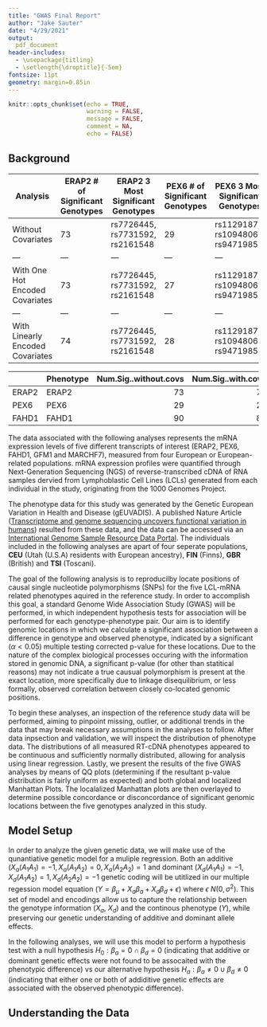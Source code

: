 ```yaml
---
title: "GWAS Final Report"
author: "Jake Sauter"
date: "4/29/2021"
output: 
  pdf_document
header-includes:
  - \usepackage{titling}
  - \setlength{\droptitle}{-5em} 
fontsize: 11pt
geometry: margin=0.85in
---
```


```r
knitr::opts_chunk$set(echo = TRUE, 
                      warning = FALSE,
                      message = FALSE,
                      comment = NA, 
                      echo = FALSE)
```

## **Background**

Analysis | ERAP2 # of Significant Genotypes | ERAP2 3 Most Significant Genotypes | PEX6 # of Significant Genotypes | PEX6 3 Most Significant Genotypes | FAHD1 # of Significant Genotypes | FAHD1 3 Most Significant Genotypes
--- | --- | --- | --- | --- | --- | ---
Without Covariates | 73 | rs7726445, rs7731592, rs2161548 | 29 | rs1129187, rs10948061, rs9471985 | 90 | rs11644748, rs140254902, rs9652776
--- | --- | --- | --- | --- | --- | ---
With One Hot Encoded Covariates | 73 | rs7726445, rs7731592, rs2161548 | 27 | rs1129187, rs10948061, rs9471985 | 90 | rs11644748, rs140254902, rs9652776
--- | --- | --- | --- | --- | --- | ---
With Linearly Encoded Covariates | 74 | rs7726445, rs7731592, rs2161548 | 28 | rs1129187, rs10948061, rs9471985 | 90 | rs11644748, rs140254902, rs9652776


|      |Phenotype | Num.Sig..without.covs| Num.Sig..with.covs|Top.3.Sig..without.covs          |Top.3.Sig..with                  |
|:-----|:---------|---------------------:|------------------:|:--------------------------------|:--------------------------------|
|ERAP2 |ERAP2     |                    73|                 75|rs7726445,rs7731592,rs2161548    |rs7726445,rs7731592,rs2161548    |
|PEX6  |PEX6      |                    29|                 26|rs1129187,rs10948061,rs9471985   |rs1129187,rs10948061,rs9471985   |
|FAHD1 |FAHD1     |                    90|                 89|rs11644748,rs140254902,rs9652776 |rs11644748,rs140254902,rs9652776 |

The data associated with the following analyses represents the mRNA expression levels of five different transcripts of interest (ERAP2, PEX6, FAHD1, GFM1 and MARCHF7), measured from four European or European-related populations. mRNA expression profiles were quantified through Next-Generation Sequencing (NGS) of reverse-transcribed cDNA of RNA samples dervied from Lymphoblastic Cell Lines (LCLs) generated from each individual in the study, originating from the 1000 Genomes Project.

The phenotype data for this study was generated by the Genetic European Variation in Health and Disease (gEUVADIS). A published Nature Article ([Transcriptome and genome sequencing uncovers functional variation in humans](https://www.nature.com/articles/nature12531)) resulted from these data, and the data can be accessed via an [International Genome Sample Resource Data Portal](https://www.internationalgenome.org/data-portal/data-collection/geuvadis). The individuals included in the following analyses are apart of four seperate populations, **CEU** (Utah (U.S.A) residents with European ancestry), **FIN** (Finns), **GBR** (British) and **TSI** (Toscani). 

The goal of the following analysis is to reproducilby locate positions of causal single nucleotide  polymorphisms (SNPs) for the five LCL-mRNA related phenotypes aquired in the reference study. In order to accomplish this goal, a standard Genome Wide Association Study (GWAS) will be performed, in which independent hypothesis tests for association will be performed for each genotype-phenotype pair. Our aim is to identify genomic locations in which we calculate a significant association between a difference in genotype and observed phenotype, indicated by a significant ($\alpha < 0.05$) multiple testing corrected p-value for these locations. Due to the nature of the complex biological processes occuring with the information stored in genomic DNA, a significant p-value (for other than statitical reasons) may not indicate a true causual polymorphism is present at the exact location, more specifically due to linkage disequilibrium, or less formally, observed correlation between closely co-located genomic positions.

To begin these analyses, an inspection of the reference study data will be performed, aiming to pinpoint missing, outlier, or additional trends in the data that may break necessary assumptions in the analyses to follow. After data inpsection and validation, we will inspect the distribution of phenotype data. The distributions of all measured RT-cDNA phenotypes appeared to be continuous and sufficiently normally distributed, allowing for analysis using linear regression. Lastly, we present the results of the five GWAS analyses by means of QQ plots (determining if the resultant p-value distribution is fairly uniform as expected) and both global and localized Manhattan Plots. The localalized Manhattan plots are then overlayed to determine possible concordance or disconcordance of significant genomic locations between the five genotypes analyzed in this study.

## **Model Setup**

In order to analyze the given genetic data, we will make use of the qunantiative genetic model for a muliple regression. Both an additive ($X_a(A_1A_1) = -1, X_a(A_1A_2) = 0, X_a(A_2A_2) = 1$ and dominant ($X_d(A_1A_1) = -1, X_d(A_1A_2) = 1, X_d(A_2A_2) = -1$ genetic coding will be utitlized in our multiple regession model equation ($Y = \beta_{\mu} + X_a \beta_a + X_d \beta_d + \epsilon$)
where $\epsilon ~ N(0, \sigma^2)$. This set of model and encodings allow us to capture the relationship between the genotype information ($X_a$, $X_d$) and the continous phenotype ($Y$), while preserving our genetic understanding of additive and dominant allele effects. 

In the following analyses, we will use this model to perform a hypothesis test with a null hypothesis $H_0: \beta_a = 0 \cap \beta_d = 0$ (indicating that additive or dominant genetic effects were not found to be assocaited with the phenotypic difference) vs our alternative hypothesis $H_a: \beta_a \neq 0 \cup \beta_d \neq 0$ (indicating that either one or both of addiditive genetic effects are associated with the observed phenotypic difference).

## **Understanding the Data**
